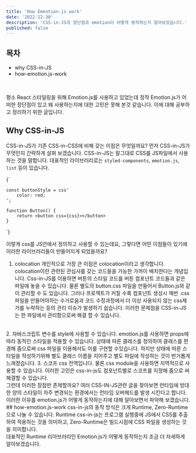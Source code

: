 ```yaml
---
title: 'How Emeotion.js work'
date: '2022-12-30'
description: 'CSS-in-JS의 장단점과 emotion이 어떻게 동작하는지 알아보았습니다.'
published: false
---
```



## 목차
- why CSS-in-JS
- how-emotion.js-work
<br/>

평소 React 스타일링을 위해 Emotion.js를 사용하고 있었는데 정작 Emotion.js가 어떠한 장단점이 있고
왜 사용하는지에 대한 고민은 못해 본것 같습니다. 이에 대해 공부하고 정리하기 위한 글입니다.
<br/>
## Why CSS-in-JS
CSS-in-JS가 기존 CSS-in-CSS에 비해 갖는 이점은 무엇일까요? 먼저 CSS-in-JS가 무엇인지 간략하게 살펴 보겠습니다.
CSS-in-JS는 말그대로 CSS를 JS파일에서 사용하는 것을 말합니다. 대표적인 라이브러리로는 `styled-components`, `emotion.js`, `list` 등이 있습니다.

<CodeBlock>
  {`

    const buttonStyle = css'
        color: red;
    ';

    function Button() {
        return <button css={css}></button>
    }
 `}
</CodeBlock>

이렇게 css를 JS안에서 정의하고 사용할 수 있는데요, 그렇다면 어떤 이점들이 있기에 
이러한 라이브러리들이 만들어지게 되었을까요?
<br/>
1. colocation
개인적으로 가장 큰 이점은 colocation이라고 생각합니다. colocation이란
관련된 관심사를 갖는 코드들을 가능한 가까이 배치한다는 개념입니다.
Css-in-JS를 이용하면 버튼의 스타일 코드를 버튼 컴포넌트 코드들과 같은 파일에 놓을 수 있습니다.
물론 별도의 button.css 파일을 만들어서 Button.js와 같이 관리할 수 도 있습니다. 그러나 프로젝트가 커질 수록
컴포넌트 생성시 매번 .css파일을 만들어야하는 수거로움과 코드 수정과정에서 더 이상 사용되지 않는 
css제거를 누락하는 등의 관리 이슈가 발생하기 쉽습니다. 이러한 문제점을 CSS-in-JS는 
한 파일에서 관리함으로써 해결 할 수 있습니다.
<br/>
2. 자바스크립트 변수를 style에 사용할 수 있습니다.
emotion.js를 사용하면 props에 따라 동적인 스타일을 적용할 수 있습니다.
상태에 따른 클레스를 정의하여 클래스를 편경해 줌으로써 css 파일을 이용해서도 이를 구현할 수있습니다. 
하지만 상태에 따른 스타일을 작성하기위해 별도 클래스 이름을 지어주고 
별도 파일에 작성하는 것이 번거롭게 느껴졌습니다.
3. 스코프
css 전역입니다. 물론 css module을 사용하면 지역적으로 사용할 수 있습니다.
이러한 고민은 css-in-js도 컴포넌트별로 스코프를 지정해 줌으로 써 해결할 수 있습니다.
<br/>
그런데 이러한 장점만 존제할까요? 
여러 CSS-IN-JS관련 글을 찾아보면 런타임에 방대한 양의 스타일이 자주 변경되는 
환경에서는 런타임 오버헤드를 발생 시킨다고 합니다. 이러한 이유를
emotion.js가 어떻게 동작하는지에 대해 알아보면서 파악해 보겠습니다.
<br/>
## how-emotion.js-work
css-in-js의 동작 방식은 크게 Runtime, Zero-Runtime으로 나눌 수 있습니다. Runtime css-in-js는 프로그램 실행중에 JS에서 CSS를 추출하여 적용하는 것을 의미하고,
Zero-Runtime은 빌드시점에 CSS 파일을 생성하는 것을 의미합니다.
<br/>
대표적인 Runtime 리아브러리인 Emotion.js가 어떻게 동작하는지 조금 더 자세하게 알아보겠습니다.




